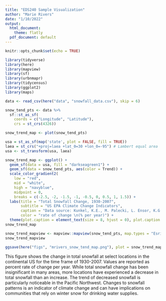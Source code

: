 ```yaml
---
title: "EDS240 Sample Visualization"
author: "Marie Rivers"
date: "1/10/2022"
output:
  html_document:
    theme: flatly
  pdf_document: default
---
```


```r
knitr::opts_chunk$set(echo = TRUE)
```

```r
library(tidyverse)
library(here)
library(mapview)
library(sf)
library(urbnmapr)
library(tidycensus)
library(ggplot2)
library(maps)
```

```r
data <- read_csv(here("data", "snowfall_data.csv"), skip = 6)
```

```r
snow_tend_pts <- data %>% 
  sf::st_as_sf(
    coords = c("Longitude", "Latitude"),
    crs = st_crs(4326))
```

```r
snow_trend_map <- plot(snow_tend_pts)
```

```r
usa = st_as_sf(map('state', plot = FALSE, fill = TRUE))
laea = st_crs("+proj=laea +lat_0=30 +lon_0=-95") # Lambert equal area
usa <- st_transform(usa, laea)
```

```r
snow_trend_map <- ggplot() +
  geom_sf(data = usa, fill = "darkseagreen1") + 
  geom_sf(data = snow_tend_pts, aes(color = Trend)) +
  scale_color_gradient2(
    low = "red",
    mid = "white",
    high = "navyblue",
    midpoint = 0,
    breaks = c(-2.5, -2, -1.5, -1, -0.5, 0, 0.5, 1, 1.5)) +
  labs(title = "Total Snowfall Change, 1930-2007",
       subtitle = "US EPA Climate Change Indicators",
       caption = "Data source: Kunkel, K.E., M. Palecki, L. Ensor, K.G. Hubbard, D. Robinson, K. Redmond, and D. Easterling. 2009. \nTrends in twentieth-century U.S. snowfall using a quality-controlled dataset. J. Atmos. Ocean. Tech. 26:33–44",
       color = "rate of change \n(% per year)") +
  theme(plot.caption = element_text(size = 8, hjust = 0), plot.caption.position = "plot")
snow_trend_map
```

```r
snow_trend_mapview <- mapview::mapview(snow_tend_pts, map.types = "Esri.WorldPhysical")
snow_trend_mapview
```

```r
ggsave(here("figs", "mrivers_snow_tend_map.png"), plot = snow_trend_map)
```
This figure shows the change in total snowfall at select locations in the continental US for the time frame of 1930-2007. Values are reported as percent rate of change per year. While total snowfall change has been insignificant in many areas, more locations have experienced a decrease in total snowfall than an increase. The trend of decreased snowfall is particularly noticeable in the Pacific Northwest. Changes to snowfall patterns is an indicator of climate change and can have implications on communities that rely on winter snow for drinking water supplies.
